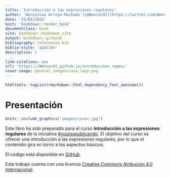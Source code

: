 ```yaml
--- 
title: 'Introducción a las expresiones regulares'
author: 'Wenceslao Arroyo-Machado [\@Wences91](https://twitter.com/Wences91)'
date: '15/02/2022'
knit: 'bookdown::render_book'
documentclass: book
site: bookdown::bookdown_site
output: bookdown::gitbook
bibliography: references.bib
biblio-style: 'apalike'
description: |
  .
link-citations: yes
url: 'https\://Wences91.github.io/introduccion_regex/'
cover-image: general_images/casa_logo.png
---
```


```r
htmltools::tagList(rmarkdown::html_dependency_font_awesome())
```

# Presentación {-}

```r
knitr::include_graphics('images/cover.jpg')
```

Este libro ha sido preparado para el curso **Introducción a las expresiones regulares** de la iniciativa [#yosigopublicando](https://yosigopublicando.ugr.es/). El objetivo del curso es ofrecer una introducción a las expresiones regulares, por lo que el contenido gira en torno a los aspectos básicos.

El código está disponible en [GitHub](https://github.com/Wences91/introduccion_regex).



Este trabajo cuenta con una licencia <a rel="license" href="http://creativecommons.org/licenses/by/4.0/">Creative Commons Atribución 4.0 Internacional</a>.
